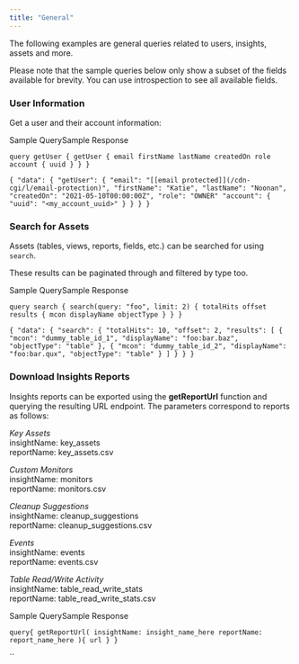 ```yaml
---
title: "General"
---
```


The following examples are general queries related to users, insights, assets and more.

Please note that the sample queries below only show a subset of the fields available for brevity. You can use introspection to see all available fields.

### User Information

Get a user and their account information:

Sample QuerySample Response

`query getUser {
  getUser {
    email
    firstName
    lastName
    createdOn
    role
    account {
      uuid
    }
  }
}
`

`{
  "data": {
    "getUser": {
      "email": "[[email protected]](/cdn-cgi/l/email-protection)",
      "firstName": "Katie",
      "lastName": "Noonan",
      "createdOn": "2021-05-10T00:00:00Z",
      "role": "OWNER"
      "account": {
        "uuid": "<my_account_uuid>"
      }
    }
  }
}
`

### Search for Assets

Assets (tables, views, reports, fields, etc.) can be searched for using `search`.

These results can be paginated through and filtered by type too.

Sample QuerySample Response

`query search {
  search(query: "foo", limit: 2) {
    totalHits
    offset
    results {
      mcon
      displayName
      objectType
    }
  }
}
`

`{
  "data": {
    "search": {
      "totalHits": 10,
      "offset": 2,
      "results": [
        {
          "mcon": "dummy_table_id_1",
          "displayName": "foo:bar.baz",
          "objectType": "table"
        },
        {
          "mcon": "dummy_table_id_2",
          "displayName": "foo:bar.qux",
          "objectType": "table"
        }
      ]
    }
  }
}
`

### Download Insights Reports

Insights reports can be exported using the **getReportUrl** function and querying the resulting URL endpoint. The parameters correspond to reports as follows:

_Key Assets_  
insightName: key\_assets  
reportName: key\_assets.csv

_Custom Monitors_  
insightName: monitors  
reportName: monitors.csv

_Cleanup Suggestions_  
insightName: cleanup\_suggestions  
reportName: cleanup\_suggestions.csv

_Events_  
insightName: events  
reportName: events.csv

_Table Read/Write Activity_  
insightName: table\_read\_write\_stats  
reportName: table\_read\_write\_stats.csv

Sample QuerySample Response

`query{
  getReportUrl(
    insightName: insight_name_here
    reportName: report_name_here
  ){
    url
  }
}
`

``